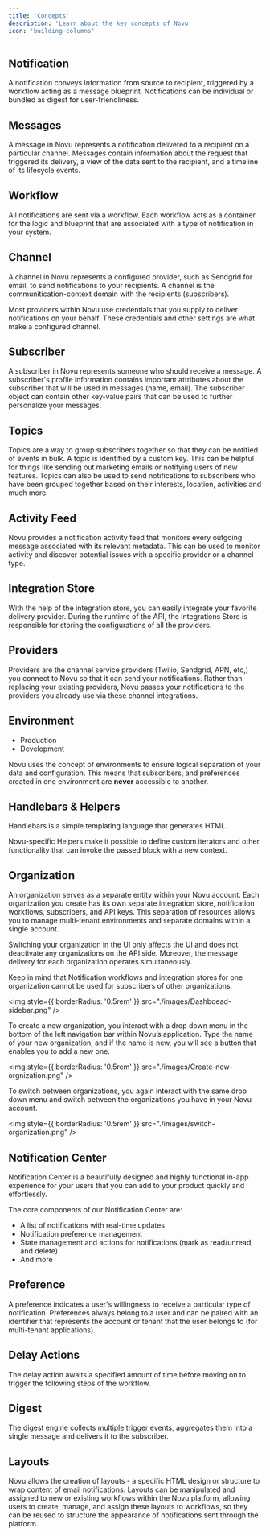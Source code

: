 ```yaml
---
title: 'Concepts'
description: 'Learn about the key concepts of Novu'
icon: 'building-columns'
---
```


## Notification

A notification conveys information from source to recipient, triggered by a workflow acting as a message blueprint. Notifications can be individual or bundled as digest for user-friendliness.

## Messages

A message in Novu represents a notification delivered to a recipient on a particular channel. Messages contain information about the request that triggered its delivery, a view of the data sent to the recipient, and a timeline of its lifecycle events.

## Workflow

All notifications are sent via a workflow. Each workflow acts as a container for the logic and blueprint that are associated with a type of notification in your system.

## Channel

A channel in Novu represents a configured provider, such as Sendgrid for email, to send notifications to your recipients. A channel is the communitication-context domain with the recipients (subscribers).

Most providers within Novu use credentials that you supply to deliver notifications on your behalf. These credentials and other settings are what make a configured channel.

## Subscriber

A subscriber in Novu represents someone who should receive a message. A subscriber's profile information contains important attributes about the subscriber that will be used in messages (name, email). The subscriber object can contain other key-value pairs that can be used to further personalize your messages.

## Topics

Topics are a way to group subscribers together so that they can be notified of events in bulk. A topic is identified by a custom key. This can be helpful for things like sending out marketing emails or notifying users of new features. Topics can also be used to send notifications to subscribers who have been grouped together based on their interests, location, activities and much more.

## Activity Feed

Novu provides a notification activity feed that monitors every outgoing message associated with its relevant metadata. This can be used to monitor activity and discover potential issues with a specific provider or a channel type.

## Integration Store

With the help of the integration store, you can easily integrate your favorite delivery provider. During the runtime of the API, the Integrations Store is responsible for storing the configurations of all the providers.

## Providers

Providers are the channel service providers (Twilio, Sendgrid, APN, etc,) you connect to Novu so that it can send your notifications. Rather than replacing your existing providers, Novu passes your notifications to the providers you already use via these channel integrations.

## Environment

- Production
- Development

Novu uses the concept of environments to ensure logical separation of your data and configuration. This means that subscribers, and preferences created in one environment are **never** accessible to another.

## Handlebars & Helpers

Handlebars is a simple templating language that generates HTML. 

Novu-specific Helpers make it possible to define custom iterators and other functionality that can invoke the passed block with a new context.

## Organization

An organization serves as a separate entity within your Novu account. Each organization you create has its own separate integration store, notification workflows, subscribers, and API keys. This separation of resources allows you to manage multi-tenant environments and separate domains within a single account.

Switching your organization in the UI only affects the UI and does not deactivate any organizations on the API side. Moreover, the message delivery for each organization operates simultaneously.

Keep in mind that Notification workflows and integration stores for one organization cannot be used for subscribers of other organizations.

<img
  style={{ borderRadius: '0.5rem' }}
  src="./images/Dashboead-sidebar.png"
/>

To create a new organization, you interact with a drop down menu in the bottom of the left navigation bar within Novu’s application. Type the name of your new organization, and if the name is new, you will see a button that enables you to add a new one.

<img
  style={{ borderRadius: '0.5rem' }}
  src="./images/Create-new-orgnization.png"
/>


To switch between organizations, you again interact with the same drop down menu and switch between the organizations you have in your Novu account.

<img
  style={{ borderRadius: '0.5rem' }}
  src="./images/switch-organization.png"
/>

## Notification Center

Notification Center is a beautifully designed and highly functional in-app experience for your users that you can add to your product quickly and effortlessly.

The core components of our Notification Center are:

- A list of notifications with real-time updates
- Notification preference management
- State management and actions for notifications (mark as read/unread, and delete)
- And more

## Preference

A preference indicates a user's willingness to receive a particular type of notification. Preferences always belong to a user and can be paired with an identifier that represents the account or tenant that the user belongs to (for multi-tenant applications).

## Delay Actions

The delay action awaits a specified amount of time before moving on to trigger the following steps of the workflow.

## Digest

The digest engine collects multiple trigger events, aggregates them into a single message and delivers it to the subscriber.

## Layouts

Novu allows the creation of layouts - a specific HTML design or structure to wrap content of email notifications. Layouts can be manipulated and assigned to new or existing workflows within the Novu platform, allowing users to create, manage, and assign these layouts to workflows, so they can be reused to structure the appearance of notifications sent through the platform.